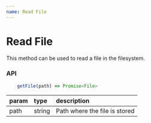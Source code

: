 ```yaml
---
name: Read File
---
```


# Read File

This method can be used to read a file in the filesystem.

### API

```js
    getFile(path) => Promise<File>
```

| param | type   | description                   |
| :---- | :----- | :---------------------------- |
| path  | string | Path where the file is stored |
